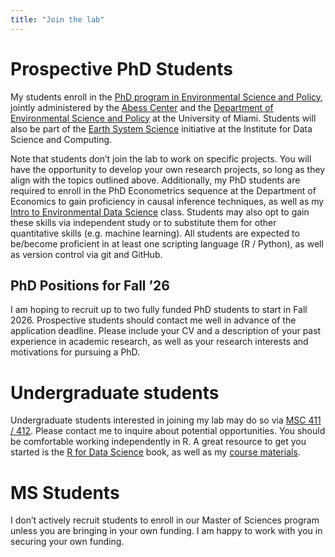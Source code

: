 ```yaml
---
title: "Join the lab"
---
```


# Prospective PhD Students

My students enroll in the [PhD program in Environmental Science and Policy](https://abess.miami.edu/academics/ph.d.-program/index.html),
jointly administered by the [Abess Center](https://abess.miami.edu/) and the 
[Department of Environmental Science and Policy](https://environmental-science-policy.earth.miami.edu/index.html)
at the University of Miami. Students will also be part of the [Earth System Science](https://idsc.miami.edu/research/earth-systems/)
initiative at the Institute for Data Science and Computing.

Note that students don't join the lab to work on specific projects. You will have
the opportunity to develop your own research projects, so long as they align with
the topics outlined above. Additionally, my PhD students are required to enroll
in the PhD Econometrics sequence at the Department of Economics to gain proficiency
in causal inference techniques, as well as my [Intro to Environmental Data Science](https://jcvdav.github.io/EVR_628/)
class. Students may also opt to gain these skills via independent study or 
to substitute them for other quantitative skills (e.g. machine learning). All students
are expected to be/become proficient in at least one scripting language (R / Python),
as well as version control via git and GitHub.

## PhD Positions for Fall '26

I am hoping to recruit up to two fully funded PhD students to start in Fall 2026.
Prospective students should contact me well in advance of the application deadline. 
Please include your CV and a description of your past experience in academic research,
as well as your research interests and motivations for pursuing a PhD.

# Undergraduate students

Undergraduate students interested in joining my lab may do so via [MSC 411 / 412](https://undergraduate.earth.miami.edu/academics/independent-research/index.html).
Please contact me to inquire about potential opportunities. You should be 
comfortable working independently in R. A great resource to get you started is
the [R for Data Science](https://r4ds.hadley.nz/) book, as well as my [course materials](https://jcvdav.github.io/EVR_628/).

# MS Students

I don't actively recruit students to enroll in our Master of Sciences program unless you are
bringing in your own funding. I am happy to work with you in securing your own funding.








